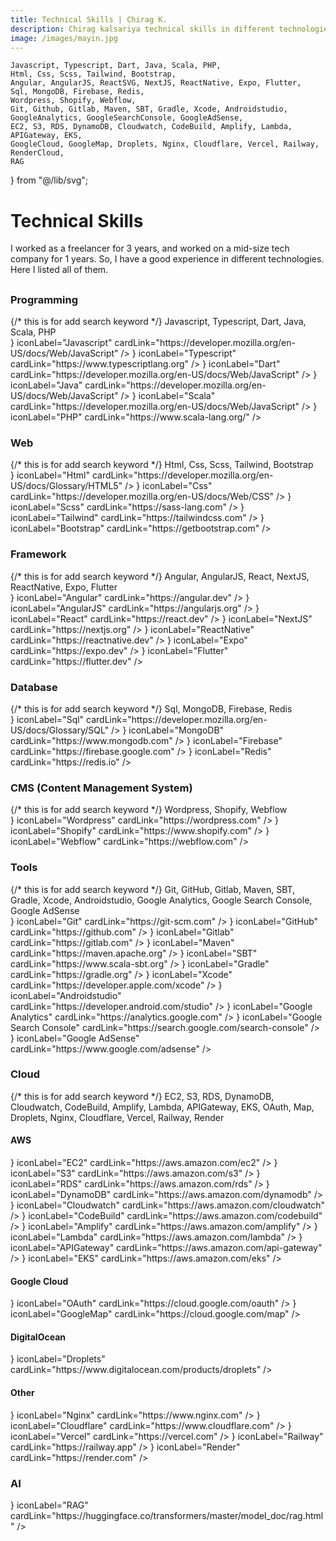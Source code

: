 ```yaml
---
title: Technical Skills | Chirag K.
description: Chirag kalsariya technical skills in different technologies.
image: /images/mayin.jpg
---
```


    Javascript, Typescript, Dart, Java, Scala, PHP,
    Html, Css, Scss, Tailwind, Bootstrap,
    Angular, AngularJS, ReactSVG, NextJS, ReactNative, Expo, Flutter,
    Sql, MongoDB, Firebase, Redis,
    Wordpress, Shopify, Webflow,
    Git, Github, Gitlab, Maven, SBT, Gradle, Xcode, Androidstudio, GoogleAnalytics, GoogleSearchConsole, GoogleAdSense,
    EC2, S3, RDS, DynamoDB, Cloudwatch, CodeBuild, Amplify, Lambda, APIGateway, EKS,
    GoogleCloud, GoogleMap, Droplets, Nginx, Cloudflare, Vercel, Railway, RenderCloud,
    RAG
} from "@/lib/svg";

# Technical Skills

I worked as a freelancer for 3 years, and worked on a mid-size tech company for 1 years.
So, I have a good experience in different technologies. Here I listed all of them.

##

### Programming
<div style={{ display: "none"}}>  {/* this is for add search keyword */}
    Javascript, Typescript, Dart, Java, Scala, PHP
</div>

<div style={{ display: "grid", gridTemplateColumns: "auto auto", gap: "16px", marginTop: "14px" }}>
    <IconCard iconComponent={<Javascript />} iconLabel="Javascript" cardLink="https://developer.mozilla.org/en-US/docs/Web/JavaScript" />
    <IconCard iconComponent={<Typescript />} iconLabel="Typescript" cardLink="https://www.typescriptlang.org" />
    <IconCard iconComponent={<Dart />} iconLabel="Dart" cardLink="https://developer.mozilla.org/en-US/docs/Web/JavaScript" />
    <IconCard iconComponent={<Java />} iconLabel="Java" cardLink="https://developer.mozilla.org/en-US/docs/Web/JavaScript" />
    <IconCard iconComponent={<Scala />} iconLabel="Scala" cardLink="https://developer.mozilla.org/en-US/docs/Web/JavaScript" />
    <IconCard iconComponent={<PHP />} iconLabel="PHP" cardLink="https://www.scala-lang.org/" />
</div>

### Web
<div style={{ display: "none"}}>  {/* this is for add search keyword */}
    Html, Css, Scss, Tailwind, Bootstrap
</div>

<div style={{ display: "grid", gridTemplateColumns: "auto auto", gap: "16px", marginTop: "14px" }}>
    <IconCard iconComponent={<Html />} iconLabel="Html" cardLink="https://developer.mozilla.org/en-US/docs/Glossary/HTML5" />
    <IconCard iconComponent={<Css />} iconLabel="Css" cardLink="https://developer.mozilla.org/en-US/docs/Web/CSS" />
    <IconCard iconComponent={<Scss />} iconLabel="Scss" cardLink="https://sass-lang.com" />
    <IconCard iconComponent={<Tailwind />} iconLabel="Tailwind" cardLink="https://tailwindcss.com" />
    <IconCard iconComponent={<Bootstrap />} iconLabel="Bootstrap" cardLink="https://getbootstrap.com" />
</div>

### Framework
<div style={{ display: "none"}}>  {/* this is for add search keyword */}
    Angular, AngularJS, React, NextJS, ReactNative, Expo, Flutter
</div>

<div style={{ display: "grid", gridTemplateColumns: "auto auto", gap: "16px", marginTop: "14px" }}>
    <IconCard iconComponent={<Angular />} iconLabel="Angular" cardLink="https://angular.dev" />
    <IconCard iconComponent={<AngularJS />} iconLabel="AngularJS" cardLink="https://angularjs.org" />
    <IconCard iconComponent={<ReactSVG />} iconLabel="React" cardLink="https://react.dev" />
    <IconCard iconComponent={<NextJS />} iconLabel="NextJS" cardLink="https://nextjs.org" />
    <IconCard iconComponent={<ReactNative />} iconLabel="ReactNative" cardLink="https://reactnative.dev" />
    <IconCard iconComponent={<Expo />} iconLabel="Expo" cardLink="https://expo.dev" />
    <IconCard iconComponent={<Flutter />} iconLabel="Flutter" cardLink="https://flutter.dev" />
</div>

### Database
<div style={{ display: "none"}}>  {/* this is for add search keyword */}
    Sql, MongoDB, Firebase, Redis
</div>

<div style={{ display: "grid", gridTemplateColumns: "auto auto", gap: "16px", marginTop: "14px" }}>
    <IconCard iconComponent={<Sql />} iconLabel="Sql" cardLink="https://developer.mozilla.org/en-US/docs/Glossary/SQL" />
    <IconCard iconComponent={<MongoDB />} iconLabel="MongoDB" cardLink="https://www.mongodb.com" />
    <IconCard iconComponent={<Firebase />} iconLabel="Firebase" cardLink="https://firebase.google.com" />
    <IconCard iconComponent={<Redis />} iconLabel="Redis" cardLink="https://redis.io" />
</div>

### CMS (Content Management System)
<div style={{ display: "none"}}>  {/* this is for add search keyword */}
    Wordpress, Shopify, Webflow
</div>

<div style={{ display: "grid", gridTemplateColumns: "auto auto", gap: "16px", marginTop: "14px" }}>
    <IconCard iconComponent={<Wordpress />} iconLabel="Wordpress" cardLink="https://wordpress.com" />
    <IconCard iconComponent={<Shopify />} iconLabel="Shopify" cardLink="https://www.shopify.com" />
    <IconCard iconComponent={<Webflow />} iconLabel="Webflow" cardLink="https://webflow.com" />
</div>

### Tools
<div style={{ display: "none"}}>  {/* this is for add search keyword */}
    Git, GitHub, Gitlab, Maven, SBT, Gradle, Xcode, Androidstudio, Google Analytics, Google Search Console, Google AdSense
</div>

<div style={{ display: "grid", gridTemplateColumns: "auto auto", gap: "16px", marginTop: "14px" }}>
    <IconCard iconComponent={<Git />} iconLabel="Git" cardLink="https://git-scm.com" />
    <IconCard iconComponent={<Github />} iconLabel="GitHub" cardLink="https://github.com" />
    <IconCard iconComponent={<Gitlab />} iconLabel="Gitlab" cardLink="https://gitlab.com" />
    <IconCard iconComponent={<Maven />} iconLabel="Maven" cardLink="https://maven.apache.org" />
    <IconCard iconComponent={<SBT />} iconLabel="SBT" cardLink="https://www.scala-sbt.org" />
    <IconCard iconComponent={<Gradle />} iconLabel="Gradle" cardLink="https://gradle.org" />
    <IconCard iconComponent={<Xcode />} iconLabel="Xcode" cardLink="https://developer.apple.com/xcode" />
    <IconCard iconComponent={<Androidstudio />} iconLabel="Androidstudio" cardLink="https://developer.android.com/studio" />
    <IconCard iconComponent={<GoogleAnalytics />} iconLabel="Google Analytics" cardLink="https://analytics.google.com" />
    <IconCard iconComponent={<GoogleSearchConsole />} iconLabel="Google Search Console" cardLink="https://search.google.com/search-console" />
    <IconCard iconComponent={<GoogleAdSense />} iconLabel="Google AdSense" cardLink="https://www.google.com/adsense" />
</div>

### Cloud
<div style={{ display: "none"}}>  {/* this is for add search keyword */}
    EC2, S3, RDS, DynamoDB, Cloudwatch, CodeBuild, Amplify, Lambda, APIGateway, EKS, OAuth, Map, Droplets, Nginx, Cloudflare, Vercel, Railway, Render
</div>

#### AWS
<div style={{ display: "grid", gridTemplateColumns: "auto auto", gap: "16px", marginTop: "14px" }}>
    <IconCard iconComponent={<EC2 />} iconLabel="EC2" cardLink="https://aws.amazon.com/ec2" />
    <IconCard iconComponent={<S3 />} iconLabel="S3" cardLink="https://aws.amazon.com/s3" />
    <IconCard iconComponent={<RDS />} iconLabel="RDS" cardLink="https://aws.amazon.com/rds" />
    <IconCard iconComponent={<DynamoDB />} iconLabel="DynamoDB" cardLink="https://aws.amazon.com/dynamodb" />
    <IconCard iconComponent={<Cloudwatch />} iconLabel="Cloudwatch" cardLink="https://aws.amazon.com/cloudwatch" />
    <IconCard iconComponent={<CodeBuild />} iconLabel="CodeBuild" cardLink="https://aws.amazon.com/codebuild" />
    <IconCard iconComponent={<Amplify />} iconLabel="Amplify" cardLink="https://aws.amazon.com/amplify" />
    <IconCard iconComponent={<Lambda />} iconLabel="Lambda" cardLink="https://aws.amazon.com/lambda" />
    <IconCard iconComponent={<APIGateway />} iconLabel="APIGateway" cardLink="https://aws.amazon.com/api-gateway" />
    <IconCard iconComponent={<EKS />} iconLabel="EKS" cardLink="https://aws.amazon.com/eks" />
</div>

#### Google Cloud
<div style={{ display: "grid", gridTemplateColumns: "auto auto", gap: "16px", marginTop: "14px" }}>
    <IconCard iconComponent={<GoogleCloud />} iconLabel="OAuth" cardLink="https://cloud.google.com/oauth" />
    <IconCard iconComponent={<GoogleMap />} iconLabel="GoogleMap" cardLink="https://cloud.google.com/map" />
</div>

#### DigitalOcean
<div style={{ display: "grid", gridTemplateColumns: "auto auto", gap: "16px", marginTop: "14px" }}>
    <IconCard iconComponent={<Droplets />} iconLabel="Droplets" cardLink="https://www.digitalocean.com/products/droplets" />
</div>


#### Other
<div style={{ display: "grid", gridTemplateColumns: "auto auto", gap: "16px", marginTop: "14px" }}>
    <IconCard iconComponent={<Nginx />} iconLabel="Nginx" cardLink="https://www.nginx.com" />
    <IconCard iconComponent={<Cloudflare />} iconLabel="Cloudflare" cardLink="https://www.cloudflare.com" />
    <IconCard iconComponent={<Vercel />} iconLabel="Vercel" cardLink="https://vercel.com" />
    <IconCard iconComponent={<Railway />} iconLabel="Railway" cardLink="https://railway.app" />
    <IconCard iconComponent={<RenderCloud />} iconLabel="Render" cardLink="https://render.com" />
</div>

### AI
<div style={{ display: "grid", gridTemplateColumns: "auto auto", gap: "16px", marginTop: "14px" }}>
    <IconCard iconComponent={<RAG />} iconLabel="RAG" cardLink="https://huggingface.co/transformers/master/model_doc/rag.html" />
</div>